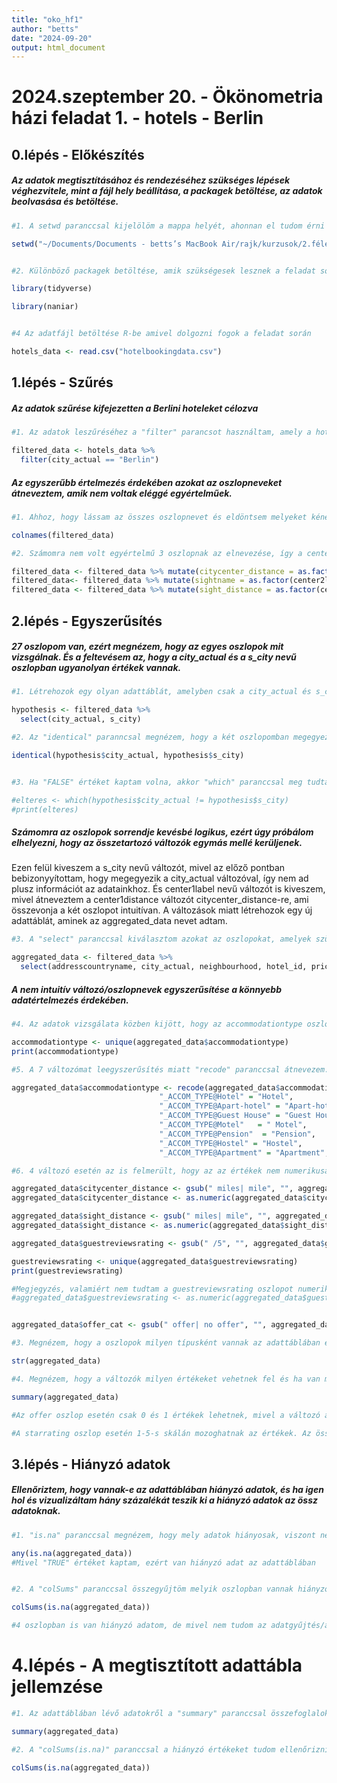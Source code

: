 ```yaml
---
title: "oko_hf1"
author: "betts"
date: "2024-09-20"
output: html_document
---
```


# 2024.szeptember 20. - Ökönometria házi feladat 1. - hotels - Berlin



## 0.lépés - Előkészítés

##### Az adatok megtisztításához és rendezéséhez szükséges lépések véghezvitele, mint a fájl hely beállítása, a packagek betöltése, az adatok beolvasása és betöltése.

```r
#1. A setwd paranccsal kijelölöm a mappa helyét, ahonnan el tudom érni az adatfájlokat és ahová el tudom menteni az eredményfájlokat az adattisztítás elvégzése után.

setwd("~/Documents/Documents - betts’s MacBook Air/rajk/kurzusok/2.félév/ökonometria/hf - 1")


#2. Különböző packagek betöltése, amik szükségesek lesznek a feladat során, hogy adott parancsokat elő tudjak hívni.

library(tidyverse)

library(naniar)


#4 Az adatfájl betöltése R-be amivel dolgozni fogok a feladat során

hotels_data <- read.csv("hotelbookingdata.csv")
```



## 1.lépés - Szűrés


##### Az adatok szűrése kifejezetten a Berlini hoteleket célozva

```r
#1. Az adatok leszűréséhez a "filter" parancsot használtam, amely a hotels_data adattáblából leszűri azokat az adatsorokat, amelyek kifejezetten a Berlin-i hotelekre vonatkoznak. Ezeknek az adatoknak létrehoztam egy új adattáblát - filtered_data néven.

filtered_data <- hotels_data %>% 
  filter(city_actual == "Berlin")
```


##### Az egyszerűbb értelmezés érdekében azokat az oszlopneveket átneveztem, amik nem voltak eléggé egyértelműek.

```r
#1. Ahhoz, hogy lássam az összes oszlopnevet és eldöntsem melyeket kéne átnevezzem, hogy logikusabb legyen számomra az elnevezés, a "colnames" paranccsal összegyűjtöm őket.

colnames(filtered_data)
```


```r
#2. Számomra nem volt egyértelmű 3 oszlopnak az elnevezése, így a center1distance & center2label & center2distance oszlopokat átnevezetem, citicenter_distance & sightname & sight_distance nevű oszlopokra.

filtered_data <- filtered_data %>% mutate(citycenter_distance = as.factor(center1distance))
filtered_data<- filtered_data %>% mutate(sightname = as.factor(center2label))
filtered_data <- filtered_data %>% mutate(sight_distance = as.factor(center2distance))
```



## 2.lépés - Egyszerűsítés


##### 27 oszlopom van, ezért megnézem, hogy az egyes oszlopok mit vizsgálnak. És a feltevésem az, hogy a city_actual és a s_city nevű oszlopban ugyanolyan értékek vannak.

```r
#1. Létrehozok egy olyan adattáblát, amelyben csak a city_actual és s_city oszlopok szerepelnek, hogy megpróbáljam bebizonyítani a hipotézisem. Az oszlopok kiemelését a "select" paranccsal fogom véghezvinni.

hypothesis <- filtered_data %>% 
  select(city_actual, s_city)
```



```r
#2. Az "identical" paranncsal megnézem, hogy a két oszlopomban megegyeznek-e az értékek és azonos sorrendben vannak-e. Ha lefuttatás után "TRUE" értéket kapok, akkor a két tábla megegyezik egymással.

identical(hypothesis$city_actual, hypothesis$s_city)


#3. Ha "FALSE" értéket kaptam volna, akkor "which" paranccsal meg tudtam volna nézni, hogy mely értékek nem egyeznek. De mivel megegyezett a két oszlop, ezért most ezt a parancsot nem hajtom végre.

#elteres <- which(hypothesis$city_actual != hypothesis$s_city)
#print(elteres)
```

##### Számomra az oszlopok sorrendje kevésbé logikus, ezért úgy próbálom elhelyezni, hogy az összetartozó változók egymás mellé kerüljenek. 

Ezen felül kiveszem a s_city nevű változót, mivel az előző pontban bebizonyyítottam, hogy megegyezik a city_actual változóval, így nem ad plusz információt az adatainkhoz. És center1label nevű változót is kiveszem, mivel átneveztem a center1distance változót citycenter_distance-re, ami összevonja a két oszlopot intuitívan. A változások miatt létrehozok egy új adattáblát, aminek az aggregated_data nevet adtam.

```r
#3. A "select" paranccsal kiválasztom azokat az oszlopokat, amelyek szükségesek és új sorrendbe rakom őket.

aggregated_data <- filtered_data %>% 
  select(addresscountryname, city_actual, neighbourhood, hotel_id, price, price_night, accommodationtype, citycenter_distance, sightname, sight_distance, offer, starrating, guestreviewsrating, rating_reviewcount, rating2_ta, rating2_ta_reviewcount, scarce_room, offer, offer_cat, year, month, weekend, holiday)
```


##### A nem intuitív változó/oszlopnevek egyszerűsítése a könnyebb adatértelmezés érdekében.

```r
#4. Az adatok vizsgálata közben kijött, hogy az accommodationtype oszlop változó értékeinek elnevezése nem rögtön egyértelmű, így a "unique" paranccsal összegyűjtöm az összes változót az oszlopban, hogy könnyebben át tudjam nevezni őket.

accommodationtype <- unique(aggregated_data$accommodationtype)
print(accommodationtype)
```


```r
#5. A 7 változómat leegyszerűsítés miatt "recode" paranccsal átnevezem.

aggregated_data$accommodationtype <- recode(aggregated_data$accommodationtype,
                                 "_ACCOM_TYPE@Hotel" = "Hotel",
                                 "_ACCOM_TYPE@Apart-hotel" = "Apart-hotel",
                                 "_ACCOM_TYPE@Guest House" = "Guest House",
                                 "_ACCOM_TYPE@Motel"   = " Motel",
                                 "_ACCOM_TYPE@Pension"  = "Pension",
                                 "_ACCOM_TYPE@Hostel" = "Hostel",
                                 "_ACCOM_TYPE@Apartment" = "Apartment",)
```


```r
#6. 4 változó esetén az is felmerült, hogy az az értékek nem numerikusak, mivel a számok mögött szöveg is található, így ezeknél a "gsub" paranccsal kiszedem a szövegeket és numerikussá vektorrá alakítom. A 4 oszlop amelyben változásokat fogok bevezetni a citycenter_distance & sight_distance & guestreviewsrating & offer_cat. 

aggregated_data$citycenter_distance <- gsub(" miles| mile", "", aggregated_data$citycenter_distance) 
aggregated_data$citycenter_distance <- as.numeric(aggregated_data$citycenter_distance)

aggregated_data$sight_distance <- gsub(" miles| mile", "", aggregated_data$sight_distance) 
aggregated_data$sight_distance <- as.numeric(aggregated_data$sight_distance)

aggregated_data$guestreviewsrating <- gsub(" /5", "", aggregated_data$guestreviewsrating) 

guestreviewsrating <- unique(aggregated_data$guestreviewsrating)
print(guestreviewsrating)

#Megjegyzés, valamiért nem tudtam a guestreviewsrating oszlopot numerikussá alakítani. Az alábbi üzenetet kaptam: Warning: NAs introduced by coercion.
#aggregated_data$guestreviewsrating <- as.numeric(aggregated_data$guestreviewsrating)


aggregated_data$offer_cat <- gsub(" offer| no offer", "", aggregated_data$offer_cat) 
```


```r
#3. Megnézem, hogy a oszlopok milyen típusként vannak az adattáblában és ha kell javítok/kicserélem az értelmezésüket. Pl.: Ha egy numerikus változós oszlop karakter típusú, akkor numerikussá változtatom.

str(aggregated_data)
```

```r
#4. Megnézem, hogy a változók milyen értékeket vehetnek fel és ha van megkötés, akkor azt is ellenőrzöm, hogy az értékek eleget tesznek-e a megkötéseknek. Az összes oszlopot a "summary" paranccsal ellenőrzöm.

summary(aggregated_data)

#Az offer oszlop esetén csak 0 és 1 értékek lehetnek, mivel a változó azt jelöli, hogy van-e ajánlat a szállodában vagy sem. 0 - nincs és 1 - van és a summary alapján megfelelnek az értékek. A scarce_room és holiday is hasonló.

#A starrating oszlop esetén 1-5-s skálán mozoghatnak az értékek. Az összegzés alapján az értékek megfelelnek ennek a kritériumnak, mivel a minimum értékként az 1-t és maximum értékként at 5-t emelte ki. A rating2_ta is hasonló ehhez.
```


## 3.lépés  - Hiányzó adatok 


##### Ellenőriztem, hogy vannak-e az adattáblában hiányzó adatok, és ha igen hol és vizualizáltam hány százalékát teszik ki a hiányzó adatok az össz adatoknak.

```r
#1. "is.na" paranccsal megnézem, hogy mely adatok hiányosak, viszont nem szeretném, hogy mind a 4333 megfigyelést egyesével leírja nekem, így az "any" paranccsal csak azt tudom meg hogy van-e hiányzó adat vagy sem. "TRUE" esetén van hiányzó adat, "FALSE" esertén minden adatunk megvan.

any(is.na(aggregated_data))
#Mivel "TRUE" értéket kaptam, ezért van hiányzó adat az adattáblában


#2. A "colSums" paranccsal összegyűjtöm melyik oszlopban vannak hiányzó adatok és mennyi.

colSums(is.na(aggregated_data))

#4 oszlopban is van hiányzó adatom, de mivel nem tudom az adatgyűjtés/adattisztítás célját, ezért ezeket a megfigyeléseket benne hagyom a táblában.
```

# 4.lépés - A megtisztított adattábla jellemzése

```r
#1. Az adattáblában lévő adatokről a "summary" paranccsal összefoglalok alapvető tudnivalókat.

summary(aggregated_data)

```

```r
#2. A "colSums(is.na)" paranccsal a hiányzó értékeket tudom ellenőrizni.

colSums(is.na(aggregated_data))
```

